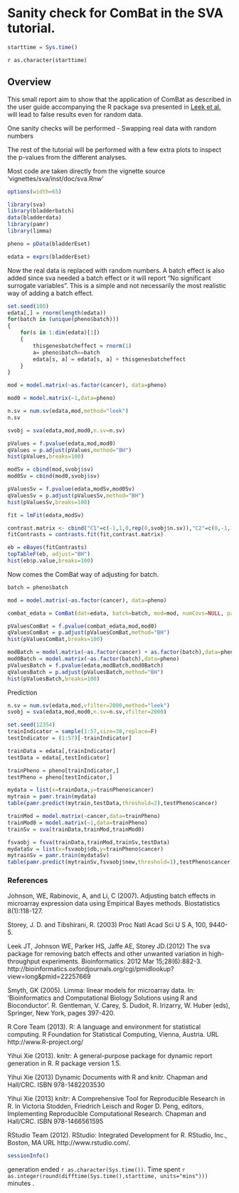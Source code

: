
Sanity check for ComBat in the SVA tutorial.
========================================================

```r
starttime = Sys.time()
```
`r as.character(starttime)`

## Overview
This small report aim to show that the application of ComBat as described in the user guide accompanying the R package sva presented in [Leek et al.](http://bioinformatics.oxfordjournals.org/cgi/pmidlookup?view=long&pmid=22257669) will lead to false results even for random data.

One sanity checks will be performed
- Swapping real data with random numbers

The rest of the tutorial will be performed with a few extra plots to inspect the p-values from the different analyses.

Most code are taken directly from the vignette source 'vignettes/sva/inst/doc/sva.Rnw'

```r

options(width=65)

library(sva)
library(bladderbatch)
data(bladderdata)
library(pamr)
library(limma)

pheno = pData(bladderEset)

edata = exprs(bladderEset)

```

Now the real data is replaced with random numbers. A batch effect is also added since sva needed a batch effect or  it will report "No significant surrogate variables". This is a simple and not necessarily the most realistic way of adding a batch effect.
```r
set.seed(100)
edata[,] = rnorm(length(edata))
for(batch in (unique(pheno$batch)))
{
	for(s in 1:dim(edata)[1])
	{
		thisgenesbatcheffect = rnorm(1)
		a= pheno$batch==batch
		edata[s, a] = edata[s, a] + thisgenesbatcheffect
	}
}

```


```r

mod = model.matrix(~as.factor(cancer), data=pheno)

mod0 = model.matrix(~1,data=pheno)

n.sv = num.sv(edata,mod,method="leek")
n.sv

svobj = sva(edata,mod,mod0,n.sv=n.sv)

pValues = f.pvalue(edata,mod,mod0)
qValues = p.adjust(pValues,method="BH")
hist(pValues,breaks=100)

```

```r

modSv = cbind(mod,svobj$sv)
mod0Sv = cbind(mod0,svobj$sv)

pValuesSv = f.pvalue(edata,modSv,mod0Sv)
qValuesSv = p.adjust(pValuesSv,method="BH")
hist(pValuesSv,breaks=100)


```

```r

fit = lmFit(edata,modSv)

contrast.matrix <- cbind("C1"=c(-1,1,0,rep(0,svobj$n.sv)),"C2"=c(0,-1,1,rep(0,svobj$n.sv)),"C3"=c(-1,0,1,rep(0,svobj$n.sv)))
fitContrasts = contrasts.fit(fit,contrast.matrix)

eb = eBayes(fitContrasts)
topTableF(eb, adjust="BH")
hist(eb$p.value,breaks=100)

```


Now comes the ComBat way of adjusting for batch.
```r

batch = pheno$batch

mod = model.matrix(~as.factor(cancer), data=pheno)

combat_edata = ComBat(dat=edata, batch=batch, mod=mod, numCovs=NULL, par.prior=TRUE, prior.plots=FALSE)

pValuesComBat = f.pvalue(combat_edata,mod,mod0)
qValuesComBat = p.adjust(pValuesComBat,method="BH")
hist(pValuesComBat,breaks=100)

```

```r

modBatch = model.matrix(~as.factor(cancer) + as.factor(batch),data=pheno)
mod0Batch = model.matrix(~as.factor(batch),data=pheno)
pValuesBatch = f.pvalue(edata,modBatch,mod0Batch)
qValuesBatch = p.adjust(pValuesBatch,method="BH")
hist(pValuesBatch,breaks=100)
```


Prediction
```r

n.sv = num.sv(edata,mod,vfilter=2000,method="leek")
svobj = sva(edata,mod,mod0,n.sv=n.sv,vfilter=2000)

set.seed(12354)
trainIndicator = sample(1:57,size=30,replace=F)
testIndicator = (1:57)[-trainIndicator]

trainData = edata[,trainIndicator]
testData = edata[,testIndicator]

trainPheno = pheno[trainIndicator,]
testPheno = pheno[testIndicator,]

mydata = list(x=trainData,y=trainPheno$cancer)
mytrain = pamr.train(mydata)
table(pamr.predict(mytrain,testData,threshold=2),testPheno$cancer)
```
```r

trainMod = model.matrix(~cancer,data=trainPheno)
trainMod0 = model.matrix(~1,data=trainPheno)
trainSv = sva(trainData,trainMod,trainMod0)

fsvaobj = fsva(trainData,trainMod,trainSv,testData)
mydataSv = list(x=fsvaobj$db,y=trainPheno$cancer)
mytrainSv = pamr.train(mydataSv)
table(pamr.predict(mytrainSv,fsvaobj$new,threshold=1),testPheno$cancer)

```




### References


Johnson, WE, Rabinovic, A, and Li, C (2007). Adjusting batch effects in microarray expression data using Empirical Bayes methods. Biostatistics 8(1):118-127.

Storey, J. D. and Tibshirani, R. (2003) Proc Natl Acad Sci U S A, 100, 9440-5.

Leek JT, Johnson WE, Parker HS, Jaffe AE, Storey JD.(2012) The sva package for removing batch effects and other unwanted variation in high-throughput experiments. Bioinformatics. 2012 Mar 15;28(6):882-3.
http://bioinformatics.oxfordjournals.org/cgi/pmidlookup?view=long&pmid=22257669

Smyth, GK (2005). Limma: linear models for microarray data. In: 'Bioinformatics and Computational Biology Solutions
  using R and Bioconductor'. R. Gentleman, V. Carey, S. Dudoit, R. Irizarry, W. Huber (eds), Springer, New York, pages
  397-420.
  
  R Core Team (2013). R: A language and environment for statistical computing. R Foundation for Statistical Computing,
  Vienna, Austria. URL http://www.R-project.org/

  Yihui Xie (2013). knitr: A general-purpose package for dynamic report generation in R. R package version 1.5.

  Yihui Xie (2013) Dynamic Documents with R and knitr. Chapman and Hall/CRC. ISBN 978-1482203530

  Yihui Xie (2013) knitr: A Comprehensive Tool for Reproducible Research in R. In Victoria Stodden, Friedrich Leisch and
  Roger D. Peng, editors, Implementing Reproducible Computational Research. Chapman and Hall/CRC. ISBN 978-1466561595
  
  RStudio Team (2012). RStudio: Integrated Development for R. RStudio, Inc., Boston, MA URL http://www.rstudio.com/.


```r
sessionInfo()
```

generation ended `r as.character(Sys.time())`. Time spent `r  as.integer(round(difftime(Sys.time(),starttime, units="mins")))` minutes .
